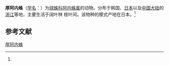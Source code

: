 {{Speciesbox
| name = 厚阿内蛛
| status = 
| status_system = 
| image = Anelosimus.crassipes.male.-.tanikawa.jpg
| genus = Anelosimus
| species = crassipes
| authority = (Boesenberg et Strand, 1906)<ref name='id12959'>{{cite web| url =http://www.bioinfo.cn/db05/BjdwSpecies.php?action=view&id=12959| title =厚阿内蛛| work =《中国动物物种编目数据库》| publisher =中国科学院微生物研究所| author =中国科学院动物研究所| accessdate =2009-04-28| deadurl =yes| archiveurl =https://web.archive.org/web/20160305063411/http://www.bioinfo.cn/db05/BjdwSpecies.php?action=view&id=12959| archivedate =2016-03-05}}</ref>
}}

'''厚阿内蛛'''（[[学名|学名]]：{{lang|la|''Anelosimus crassipes''}}）为[[球蛛科|球蛛科]][[阿内蛛属|阿内蛛属]]的动物。分布于韩国、[[日本|日本]]以及[[中国大陆|中国大陆]]的[[浙江|浙江]]等地，主要生活于阔叶林 枝叶间。该物种的模式产地在日本。<ref name='id12959'/>

== 参考文献 ==
{{reflist}}

{{Wikispecies|Anelosimus crassipes}}
{{Taxonbar|from=Q4116147}}

[[Category:阿内蛛属|厚阿内蛛]]


{{蜘蛛小作品}}